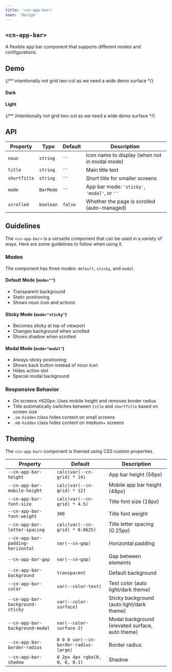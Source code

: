 ```yaml
---
title: '<cn-app-bar>'
noun: 'design'
---
```


<article class="column-l">

# `<cn-app-bar>`

A flexible app bar component that supports different modes and configurations.

## Demo

{/** intentionally not grid two-col as we need a wide demo surface */}
  <div class="dark surface">
    <h4>Dark</h4>
    <AppBarDemo />
  </div>
  <div class="light surface">
    <h4>Light</h4>
    <AppBarDemo />
  </div>
{/** /intentionally not grid two-col as we need a wide demo surface */}


## API

| Property    | Type      | Default | Description                                    |
|-------------|-----------|---------|------------------------------------------------|
| `noun`      | `string`  | `''`    | Icon name to display (when not in modal mode) |
| `title`     | `string`  | `''`    | Main title text                                |
| `shortTitle`| `string`  | `''`    | Short title for smaller screens               |
| `mode`      | `BarMode` | `''`    | App bar mode: `'sticky'`, `'modal'`, or `''`  |
| `scrolled`  | `boolean` | `false` | Whether the page is scrolled (auto-managed)   |

## Guidelines

The `<cn-app-bar>` is a versatile component that can be used in a variety of ways. Here are some guidelines to follow when using it.

### Modes

The component has three modes: `default`, `sticky`, and `modal`.

#### Default Mode (`mode=""`)
- Transparent background
- Static positioning
- Shows noun icon and actions

#### Sticky Mode (`mode="sticky"`)
- Becomes sticky at top of viewport
- Changes background when scrolled
- Shows shadow when scrolled

#### Modal Mode (`mode="modal"`)
- Always sticky positioning
- Shows back button instead of noun icon
- Hides action slot
- Special modal background

### Responsive Behavior

- On screens ≤620px: Uses mobile height and removes border radius
- Title automatically switches between `title` and `shortTitle` based on screen size
- `.sm-hidden` class hides content on small screens
- `.md-hidden` class hides content on medium+ screens

## Theming

The `<cn-app-bar>` component is themed using CSS custom properties.

| Property | Default | Description |
|----------|---------|-------------|
| `--cn-app-bar-height` | `calc(var(--cn-grid) * 14)` | App bar height (56px) |
| `--cn-app-bar-mobile-height` | `calc(var(--cn-grid) * 12)` | Mobile app bar height (48px) |
| `--cn-app-bar-font-size` | `calc(var(--cn-grid) * 4.5)` | Title font size (18px) |
| `--cn-app-bar-font-weight` | `300` | Title font weight |
| `--cn-app-bar-letter-spacing` | `calc(var(--cn-grid) * 0.0625)` | Title letter spacing (0.25px) |
| `--cn-app-bar-padding-horizontal` | `var(--cn-gap)` | Horizontal padding |
| `--cn-app-bar-gap` | `var(--cn-gap)` | Gap between elements |
| `--cn-app-bar-background` | `transparent` | Default background |
| `--cn-app-bar-color` | `var(--color-text)` | Text color (auto light/dark theme) |
| `--cn-app-bar-background-sticky` | `var(--color-surface)` | Sticky background (auto light/dark theme) |
| `--cn-app-bar-background-modal` | `var(--color-surface-2)` | Modal background (elevated surface, auto theme) |
| `--cn-app-bar-border-radius` | `0 0 0 var(--cn-border-radius-large)` | Border radius |
| `--cn-app-bar-shadow` | `0 2px 4px rgba(0, 0, 0, 0.1)` | Shadow |

</article>
